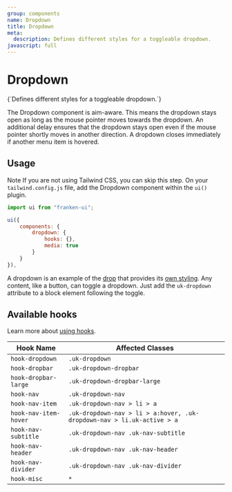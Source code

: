 ```yaml
---
group: components
name: Dropdown
title: Dropdown
meta:
  description: Defines different styles for a toggleable dropdown.
javascript: full
---
```



# Dropdown

<p class="uk-text-lead uk-paragraph">{`Defines different styles for a toggleable dropdown.`}</p>

The Dropdown component is aim-aware. This means the dropdown stays open as long as the mouse pointer moves towards the dropdown. An additional delay ensures that the dropdown stays open even if the mouse pointer shortly moves in another direction. A dropdown closes immediately if another menu item is hovered.

## Usage

<span class="uk-label uk-label-primary">Note</span> If you are not using Tailwind
CSS, you can skip this step. On your `tailwind.config.js` file, add the Dropdown
component within the `ui()` plugin.

```javascript
import ui from "franken-ui";

ui({
    components: {
        dropdown: {
            hooks: {},
            media: true
        }
    }
}),
```

A dropdown is an example of the [drop](/docs/drop) that provides its [own styling](https://github.com/uikit/uikit/issues/2237). Any content, like a button, can toggle a dropdown. Just add the `uk-dropdown` attribute to a block element following the toggle.

<Example component="dropdown" index={0} />

## Available hooks

Learn more about [using hooks](/docs/hooks).

| Hook Name             | Affected Classes                                                       |
| --------------------- | ---------------------------------------------------------------------- |
| `hook-dropdown`       | `.uk-dropdown`                                                         |
| `hook-dropbar`        | `.uk-dropdown-dropbar`                                                 |
| `hook-dropbar-large`  | `.uk-dropdown-dropbar-large`                                           |
| `hook-nav`            | `.uk-dropdown-nav`                                                     |
| `hook-nav-item`       | `.uk-dropdown-nav > li > a`                                            |
| `hook-nav-item-hover` | `.uk-dropdown-nav > li > a:hover, .uk-dropdown-nav > li.uk-active > a` |
| `hook-nav-subtitle`   | `.uk-dropdown-nav .uk-nav-subtitle`                                    |
| `hook-nav-header`     | `.uk-dropdown-nav .uk-nav-header`                                      |
| `hook-nav-divider`    | `.uk-dropdown-nav .uk-nav-divider`                                     |
| `hook-misc`           | `*`                                                                    |
